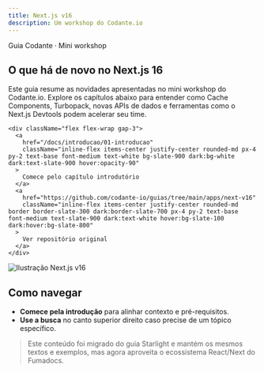 ```yaml
---
title: Next.js v16
description: Um workshop do Codante.io
---
```


<section className="grid gap-8 lg:grid-cols-[1.15fr_0.85fr] items-center py-6">
  <div className="space-y-6">
    <div className="space-y-3">
      <p className="text-sm uppercase tracking-[0.3em] text-slate-400">
        Guia Codante · Mini workshop
      </p>
      <h1 className="text-4xl font-semibold text-balance text-slate-900 dark:text-white">
        O que há de novo no Next.js 16
      </h1>
      <p className="text-lg text-slate-500 dark:text-slate-300 max-w-2xl">
        Este guia resume as novidades apresentadas no mini workshop do Codante.io.
        Explore os capítulos abaixo para entender como Cache Components, Turbopack,
        novas APIs de dados e ferramentas como o Next.js Devtools podem acelerar seu time.
      </p>
    </div>

    <div className="flex flex-wrap gap-3">
      <a
        href="/docs/introducao/01-introducao"
        className="inline-flex items-center justify-center rounded-md px-4 py-2 text-base font-medium text-white bg-slate-900 dark:bg-white dark:text-slate-900 hover:opacity-90"
      >
        Comece pelo capítulo introdutório
      </a>
      <a
        href="https://github.com/codante-io/guias/tree/main/apps/next-v16"
        className="inline-flex items-center justify-center rounded-md border border-slate-300 dark:border-slate-700 px-4 py-2 text-base font-medium text-slate-900 dark:text-white hover:bg-slate-100 dark:hover:bg-slate-800"
      >
        Ver repositório original
      </a>
    </div>

  </div>

  <div className="relative">
    <div className="absolute inset-0 blur-3xl bg-gradient-to-tr from-indigo-500/30 via-sky-400/20 to-purple-500/30" aria-hidden />
    <div className="relative rounded-2xl border border-slate-200/60 dark:border-slate-800 bg-white/80 dark:bg-slate-950/40 p-6 backdrop-blur">
      <img
        src="/nextv16.png"
        alt="Ilustração Next.js v16"
        className="w-full h-auto"
      />
    </div>
  </div>
</section>

## Como navegar

- **Comece pela introdução** para alinhar contexto e pré-requisitos.
- **Use a busca** no canto superior direito caso precise de um tópico específico.

> Este conteúdo foi migrado do guia Starlight e mantém os mesmos textos e exemplos, mas agora aproveita o ecossistema React/Next do Fumadocs.

